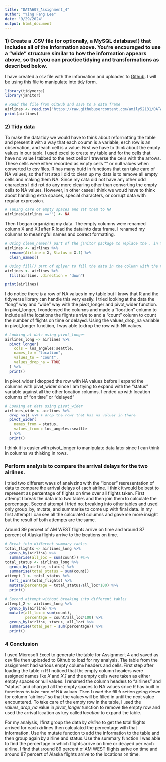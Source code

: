 ```yaml
---
title: "DATA607_Assignment_4"
author: "Ying Fang Lee"
date: "9/29/2024"
output: html_document
---
```


### 1) Create a .CSV file (or optionally, a MySQL database!) that includes all of the information above. You’re encouraged to use a “wide” structure similar to how the information appears above, so that you can practice tidying and transformations as described below.

I have created a csv file with the information and uploaded to [Github](https://raw.githubusercontent.com/amily52131/DATA607/refs/heads/main/Assignment_4/Tifdying%20and%20Transforming%20Data.csv). I will be using this file to manipulate into tidy form.

```r
library(tidyverse)
library(janitor)

# Read the file from GitHub and save to a data frame
airlines <- read.csv("https://raw.githubusercontent.com/amily52131/DATA607/refs/heads/main/Assignment_4/Tifdying%20and%20Transforming%20Data.csv")
print(airlines)
```


### 2) Tidy data

To make the data tidy we would have to think about reformatting the table and present it with a way that each column is a variable, each row is an observation, and each cell is a value. First we have to think about the empty values in our table. I used excel to create my table and for the cells that have no value I tabbed to the next cell or I traverse the cells with the arrows. These cells were either recorded as empty cells "" or null values when converted to csv files. R has many build in functions that can take care of NA values, so the first step I did to clean up my data is to remove all empty cells and making them NA. Since my data did not have any other odd characters I did not do any more cleaning other than converting the empty cells to NA values. However, in other cases I think we would have to think about handling extra spaces, special characters, or corrupt data with regular expression. 

```r
# Taking care of empty spaces and set them to NA
airlines[airlines ==""] <- NA
```

Then I began organizing my data. The empty columns were renamed column X and X.1 after R load the data into data frame. I renamed my columns to meaningful names and correct formatting.

```r
# Using clean_names() part of the janitor package to replace the . in the names and remove space for the column name
airlines <- airlines %>% 
  rename(Airline = X, Status = X.1) %>% 
  clean_names()

# Using fill() part of dplyer to fill the data in the column with the value from before until a different value is encountered
airlines <- airlines %>% 
  fill(airline, .direction = "down")

print(airlines)
```
I do notice there is a row of NA values in my table but I know that R and the tidyverse library can handle this very easily. I tried looking at the data the "long" way and "wide" way with the pivot_longer and pivot_wider function.  
In pivot_longer, I condensed the columns and made a "location" column to include all the locations the flights arrive to and a "count" column to count the number of flights on time or delayed. Using the values_drop_na variable in pivot_longer functiion, I was able to drop the row with NA values. 
```r
# Looking at data using pivot_longer
airlines_long <- airlines %>% 
  pivot_longer(
    cols = los_angeles:seattle,
    names_to = "location",
    values_to = "count",
    values_drop_na = TRUE
  ) %>% 
  print()


```
In pivot_wider I dropped the row with NA values before I expand the columns with pivot_wider since I am trying to expand with the "status" variable against all the other location columns. I ended up with location columns of "on time" or "delayed"
```r
# Looking at data using pivot_wider
airlines_wide <- airlines %>% 
  drop_na() %>% # drop the rows that has na values in there
  pivot_wider(
    names_from = status,
    values_from = los_angeles:seattle
  ) %>% 
  print()
```

I think it is easier with pivot_longer to manipulate data later since I can think in columns vs thinking in rows. 

### Perform analysis to compare the arrival delays for the two airlines.
I tried two different ways of analyzing with the "longer" representation of data to compare the arrival delays of each airline. I think it would be best to represent as percentage of flights on time over all flights taken. First attempt I break the data into two tables and then join them to calculate the percentage. Second attempt I tried not breaking into other tables and used only group_by, mutate, and summarise to come up with final data. In my first attempt I can see all the calculated columns and gave me more insight but the result of both attempts are the same. 

Around 89 percent of AM WEST flights arrive on time and around 87 percent of Alaska flights arrive to the locations on time.

```r
# Break into different summary tables 
total_flights <- airlines_long %>% 
  group_by(airline) %>% 
  summarise(all_loc = sum(count)) #%>% 
total_status <- airlines_long %>% 
  group_by(airline, status) %>% 
  summarise(total_status = sum(count))
attempt_1 <- total_status %>%
  left_join(total_flights) %>% 
  mutate(percentage = total_status/all_loc*100) %>% 
  print()

# Second attempt without breaking into different tables
attempt_2 <- airlines_long %>% 
  group_by(airline) %>% 
  mutate(all_loc = sum(count),
         percentage = count/all_loc*100) %>% 
  group_by(airline, status, all_loc) %>% 
  summarise(total_per = sum(percentage)) %>% 
  print()

```

### 4 Conclusion

I used Microsoft Excel to generate the table for Assignment 4 and saved as csv file then uploaded to Github to load for my analysis. The table from the assignment had various empty column headers and cells. First step after loading the table in R I noticed that the empty column headers were assigned names like *X* and *X.1* and the empty cells were taken as either empty spaces or null values. I renamed the column headers to "airlines" and "status" and changed all the empty spaces to NA values since R has built in functions to take care of NA values. Then I used the fill function going down for column "airlines" so that the values will be filled in until the next value encountered. To take care of the empty row in the table, I used the *values_drop_na* value in *pivot_longer* function to remove the empty row and used the arrival location as key called *location* to expand the table. 

For my analysis, I first group the data by *airline* to get the total flights arrived for each airlines then calculated the percentage with that information. Use the mutate function to add the information to the table and then group again by airline and status. Use the summary function I was able to find the percentage in which flights arrive on time or delayed per each airline. I find that around 89 percent of AM WEST flights arrive on time and around 87 percent of Alaska flights arrive to the locations on time.
